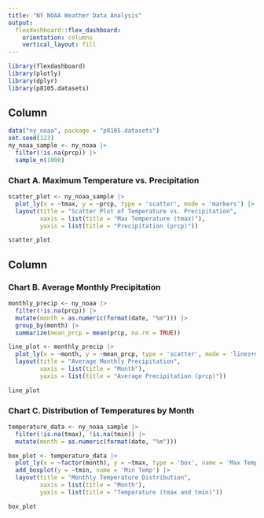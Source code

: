 ```yaml
---
title: "NY NOAA Weather Data Analysis"
output: 
  flexdashboard::flex_dashboard:
    orientation: columns
    vertical_layout: fill
---
```



```r
library(flexdashboard)
library(plotly)
library(dplyr)
library(p8105.datasets)
```

Column {data-width=650}
-----------------------------------------------------------------------
```r
data("ny_noaa", package = "p8105.datasets")
set.seed(123) 
ny_noaa_sample <- ny_noaa |> 
  filter(!is.na(prcp)) |> 
  sample_n(1000) 
```

### Chart A. Maximum Temperature vs. Precipitation

```r
scatter_plot <- ny_noaa_sample |> 
  plot_ly(x = ~tmax, y = ~prcp, type = 'scatter', mode = 'markers') |> 
  layout(title = "Scatter Plot of Temperature vs. Precipitation",
         xaxis = list(title = "Max Temperature (tmax)"),
         yaxis = list(title = "Precipitation (prcp)"))

scatter_plot
```

Column {data-width=350}
-----------------------------------------------------------------------

### Chart B. Average Monthly Precipitation

```r
monthly_precip <- ny_noaa |> 
  filter(!is.na(prcp)) |> 
  mutate(month = as.numeric(format(date, "%m"))) |> 
  group_by(month) |> 
  summarize(mean_prcp = mean(prcp, na.rm = TRUE))

line_plot <- monthly_precip |> 
  plot_ly(x = ~month, y = ~mean_prcp, type = 'scatter', mode = 'lines+markers') |> 
  layout(title = "Average Monthly Precipitation",
         xaxis = list(title = "Month"),
         yaxis = list(title = "Average Precipitation (prcp)"))

line_plot
```

### Chart C. Distribution of Temperatures by Month
```r
temperature_data <- ny_noaa_sample |> 
  filter(!is.na(tmax), !is.na(tmin)) |> 
  mutate(month = as.numeric(format(date, "%m")))

box_plot <- temperature_data |> 
  plot_ly(x = ~factor(month), y = ~tmax, type = 'box', name = 'Max Temp') |> 
  add_boxplot(y = ~tmin, name = 'Min Temp') |> 
  layout(title = "Monthly Temperature Distribution",
         xaxis = list(title = "Month"),
         yaxis = list(title = "Temperature (tmax and tmin)"))

box_plot
```

